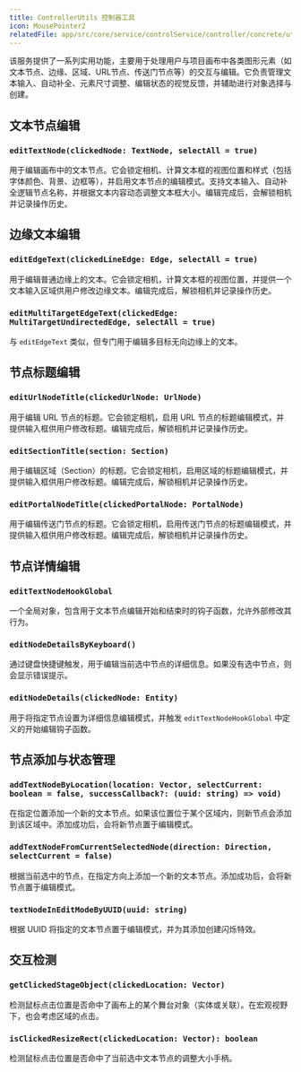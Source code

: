 ```yaml
---
title: ControllerUtils 控制器工具
icon: MousePointer2
relatedFile: app/src/core/service/controlService/controller/concrete/utilsControl.tsx
---
```


该服务提供了一系列实用功能，主要用于处理用户与项目画布中各类图形元素（如文本节点、边缘、区域、URL节点、传送门节点等）的交互与编辑。它负责管理文本输入、自动补全、元素尺寸调整、编辑状态的视觉反馈，并辅助进行对象选择与创建。

## 文本节点编辑

### `editTextNode(clickedNode: TextNode, selectAll = true)`

用于编辑画布中的文本节点。它会锁定相机、计算文本框的视图位置和样式（包括字体颜色、背景、边框等），并启用文本节点的编辑模式。支持文本输入、自动补全逻辑节点名称，并根据文本内容动态调整文本框大小。编辑完成后，会解锁相机并记录操作历史。

## 边缘文本编辑

### `editEdgeText(clickedLineEdge: Edge, selectAll = true)`

用于编辑普通边缘上的文本。它会锁定相机，计算文本框的视图位置，并提供一个文本输入区域供用户修改边缘文本。编辑完成后，解锁相机并记录操作历史。

### `editMultiTargetEdgeText(clickedEdge: MultiTargetUndirectedEdge, selectAll = true)`

与 `editEdgeText` 类似，但专门用于编辑多目标无向边缘上的文本。

## 节点标题编辑

### `editUrlNodeTitle(clickedUrlNode: UrlNode)`

用于编辑 URL 节点的标题。它会锁定相机，启用 URL 节点的标题编辑模式，并提供输入框供用户修改标题。编辑完成后，解锁相机并记录操作历史。

### `editSectionTitle(section: Section)`

用于编辑区域（Section）的标题。它会锁定相机，启用区域的标题编辑模式，并提供输入框供用户修改标题。编辑完成后，解锁相机并记录操作历史。

### `editPortalNodeTitle(clickedPortalNode: PortalNode)`

用于编辑传送门节点的标题。它会锁定相机，启用传送门节点的标题编辑模式，并提供输入框供用户修改标题。编辑完成后，解锁相机并记录操作历史。

## 节点详情编辑

### `editTextNodeHookGlobal`

一个全局对象，包含用于文本节点编辑开始和结束时的钩子函数，允许外部修改其行为。

### `editNodeDetailsByKeyboard()`

通过键盘快捷键触发，用于编辑当前选中节点的详细信息。如果没有选中节点，则会显示错误提示。

### `editNodeDetails(clickedNode: Entity)`

用于将指定节点设置为详细信息编辑模式，并触发 `editTextNodeHookGlobal` 中定义的开始编辑钩子函数。

## 节点添加与状态管理

### `addTextNodeByLocation(location: Vector, selectCurrent: boolean = false, successCallback?: (uuid: string) => void)`

在指定位置添加一个新的文本节点。如果该位置位于某个区域内，则新节点会添加到该区域中。添加成功后，会将新节点置于编辑模式。

### `addTextNodeFromCurrentSelectedNode(direction: Direction, selectCurrent = false)`

根据当前选中的节点，在指定方向上添加一个新的文本节点。添加成功后，会将新节点置于编辑模式。

### `textNodeInEditModeByUUID(uuid: string)`

根据 UUID 将指定的文本节点置于编辑模式，并为其添加创建闪烁特效。

## 交互检测

### `getClickedStageObject(clickedLocation: Vector)`

检测鼠标点击位置是否命中了画布上的某个舞台对象（实体或关联）。在宏观视野下，也会考虑区域的点击。

### `isClickedResizeRect(clickedLocation: Vector): boolean`

检测鼠标点击位置是否命中了当前选中文本节点的调整大小手柄。
